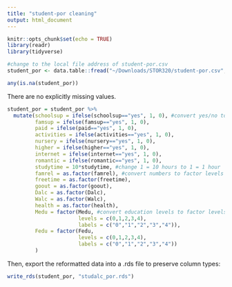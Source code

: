 ```yaml
---
title: "student-por cleaning"
output: html_document
---
```


```r
knitr::opts_chunk$set(echo = TRUE)
library(readr)
library(tidyverse)
```

```r
#change to the local file address of student-por.csv
student_por <- data.table::fread("~/Downloads/STOR320/student-por.csv", stringsAsFactors=TRUE)
```

```r
any(is.na(student_por))
```
There are no explicitly missing values.

```r
student_por = student_por %>%
  mutate(schoolsup = ifelse(schoolsup=="yes", 1, 0), #convert yes/no to 1/0
         famsup = ifelse(famsup=="yes", 1, 0),
         paid = ifelse(paid=="yes", 1, 0),
         activities = ifelse(activities=="yes", 1, 0),
         nursery = ifelse(nursery=="yes", 1, 0),
         higher = ifelse(higher=="yes", 1, 0),
         internet = ifelse(internet=="yes", 1, 0),
         romantic = ifelse(romantic=="yes", 1, 0),
         studytime = 10*studytime, #change 1 = 10 hours to 1 = 1 hour
         famrel = as.factor(famrel), #convert numbers to factor levels
         freetime = as.factor(freetime),
         goout = as.factor(goout), 
         Dalc = as.factor(Dalc),
         Walc = as.factor(Walc),
         health = as.factor(health),
         Medu = factor(Medu, #convert education levels to factor levels
                       levels = c(0,1,2,3,4), 
                       labels = c("0","1","2","3","4")),
         Fedu = factor(Fedu, 
                       levels = c(0,1,2,3,4), 
                       labels = c("0","1","2","3","4"))
         )
```

Then, export the reformatted data into a .rds file to preserve column types:
```r
write_rds(student_por, "studalc_por.rds")
```
